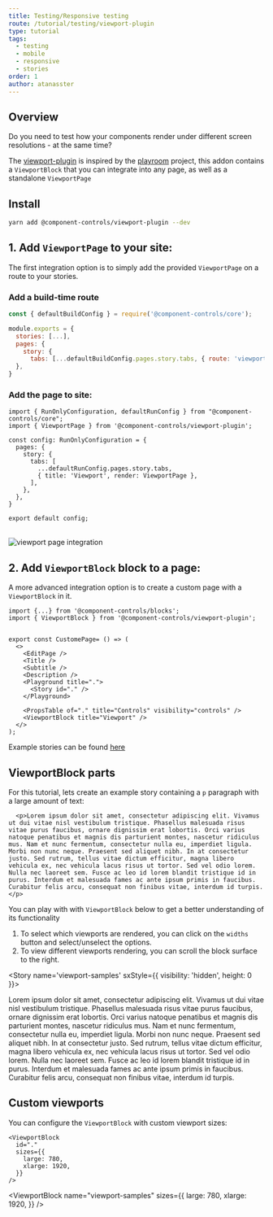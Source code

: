```yaml
---
title: Testing/Responsive testing
route: /tutorial/testing/viewport-plugin
type: tutorial
tags:
  - testing
  - mobile
  - responsive
  - stories
order: 1
author: atanasster
---
```


## Overview

Do you need to test how your components render under different screen resolutions - at the same time?

The [viewport-plugin](https://github.com/ccontrols/component-controls/tree/master/plugins/viewport-plugin) is inspired by the [playroom](https://github.com/seek-oss/playroom) project, this addon contains a `ViewportBlock` that you can integrate into any page, as well as a standalone `ViewportPage`

## Install

```sh
yarn add @component-controls/viewport-plugin --dev
```

## 1. Add `ViewportPage` to your site:

The first integration option is to simply add the provided `ViewportPage` on a route to your stories.

### Add a build-time route

```js:title=.config/buildtime.js
const { defaultBuildConfig } = require('@component-controls/core');

module.exports = {
  stories: [...],
  pages: {
    story: {
      tabs: [...defaultBuildConfig.pages.story.tabs, { route: 'viewport' }],
  },
}  
```

### Add the page to site:

```js:title=.config/runtime.tsx
import { RunOnlyConfiguration, defaultRunConfig } from "@component-controls/core";
import { ViewportPage } from '@component-controls/viewport-plugin';

const config: RunOnlyConfiguration = {
  pages: {
    story: {
      tabs: [
        ...defaultRunConfig.pages.story.tabs,
        { title: 'Viewport', render: ViewportPage },
      ],
    },
  },  
}

export default config;
```
<br />

<img alt="viewport page integration" title="viewport page" src={viewportPageImg} />

<br />

## 2. Add `ViewportBlock` block to a page:

A more advanced integration option is to create a custom page with a `ViewportBlock` in it.

```
import {...} from '@component-controls/blocks';
import { ViewportBlock } from '@component-controls/viewport-plugin';


export const CustomePage= () => (
  <>
    <EditPage />
    <Title />
    <Subtitle />
    <Description />
    <Playground title=".">
      <Story id="." />
    </Playground>

    <PropsTable of="." title="Controls" visibility="controls" />
    <ViewportBlock title="Viewport" />
  </>
);
```

Example stories can be found [here](https://component-controls.com/api/plugins-viewportblock--overview)

## ViewportBlock parts

For this tutorial, lets create an example story containing a `p` paragraph with a large amount of text:

```
  <p>Lorem ipsum dolor sit amet, consectetur adipiscing elit. Vivamus ut dui vitae nisl vestibulum tristique. Phasellus malesuada risus vitae purus faucibus, ornare dignissim erat lobortis. Orci varius natoque penatibus et magnis dis parturient montes, nascetur ridiculus mus. Nam et nunc fermentum, consectetur nulla eu, imperdiet ligula. Morbi non nunc neque. Praesent sed aliquet nibh. In at consectetur justo. Sed rutrum, tellus vitae dictum efficitur, magna libero vehicula ex, nec vehicula lacus risus ut tortor. Sed vel odio lorem. Nulla nec laoreet sem. Fusce ac leo id lorem blandit tristique id in purus. Interdum et malesuada fames ac ante ipsum primis in faucibus. Curabitur felis arcu, consequat non finibus vitae, interdum id turpis.</p>
```

You can play with with `ViewportBlock` below to get a better understanding of its functionality

1. To select which viewports are rendered, you can click on the `widths` button and select/unselect the options.
2. To view different viewports rendering, you can scroll the block surface to the right.

<ViewportBlock title='Viewport' name="viewport-samples" />

<Story name='viewport-samples' sxStyle={{ visibility: 'hidden', height: 0 }}>
  <p>
    Lorem ipsum dolor sit amet, consectetur adipiscing elit. Vivamus ut dui vitae nisl vestibulum tristique. Phasellus malesuada risus vitae purus faucibus, ornare dignissim erat lobortis. Orci varius natoque penatibus et magnis dis parturient montes, nascetur ridiculus mus. Nam et nunc fermentum, consectetur nulla eu, imperdiet ligula. Morbi non nunc neque. Praesent sed aliquet nibh. In at consectetur justo. Sed rutrum, tellus vitae dictum efficitur, magna libero vehicula ex, nec vehicula lacus risus ut tortor. Sed vel odio lorem. Nulla nec laoreet sem. Fusce ac leo id lorem blandit tristique id in purus. Interdum et malesuada fames ac ante ipsum primis in faucibus. Curabitur felis arcu, consequat non finibus vitae, interdum id turpis.
  </p>
</Story>

## Custom viewports

You can configure the `ViewportBlock` with custom viewport sizes:
```
<ViewportBlock
  id="." 
  sizes={{
    large: 780,
    xlarge: 1920,
  }}
/>
``` 

<ViewportBlock
  name="viewport-samples"
  sizes={{
    large: 780,
    xlarge: 1920,
  }}
/>